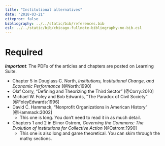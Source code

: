 ```yaml
---
title: "Institutional alternatives"
date: "2018-03-21"
citeproc: false
bibliography: ../../static/bib/references.bib
csl: ../../static/bib/chicago-fullnote-bibliography-no-bib.csl
---
```


# Required

***Important***: The PDFs of the articles and chapters are posted on Learning Suite.

- <i class="fa fa-file-pdf-o" aria-hidden="true"></i> Chapter 5 in Douglass C. North, *Institutions, Institutional Change, and Economic Performance* [@North:1990]
- <i class="fa fa-file-pdf-o" aria-hidden="true"></i> Olaf Corry, "Defining and Theorizing the Third Sector" [@Corry:2010]
- <i class="fa fa-file-pdf-o" aria-hidden="true"></i> Michael W. Foley and Bob Edwards, "The Paradox of Civil Society" [@FoleyEdwards:1996]
- <i class="fa fa-file-pdf-o" aria-hidden="true"></i> David C. Hammack, "Nonprofit Organizations in American History" [@Hammack:2002]
    - This one is long. You don't need to read it in as much detail.
- <i class="fa fa-file-pdf-o" aria-hidden="true"></i> Chapters 1 and 2 in Elinor Ostrom, *Governing the Commons: The Evolution of Institutions for Collective Action* [@Ostrom:1990]
    - This one is also long and game theoretical. You can skim through the mathy sections.

